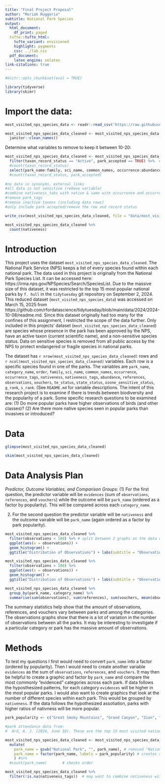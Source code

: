 ```yaml
---
title: "Final Project Proposal"
author: "Moriah Ruggerio"
subtitle: National Park Species
output:
  html_document:
    df_print: paged
  tufte::tufte_html:
    tufte_variant: envisioned
    highlight: pygments
    css: ../lab.css
  pdf_document:
    latex_engine: xelatex
link-citations: true
---
```


```r
#knitr::opts_chunk$set(eval = TRUE)

library(tidyverse)
library(skimr)
```

# Import the data:
```r
most_visited_nps_species_data <- readr::read_csv('https://raw.githubusercontent.com/rfordatascience/tidytuesday/main/data/2024/2024-10-08/most_visited_nps_species_data.csv')

```

``` r
most_visited_nps_species_data_cleaned <- most_visited_nps_species_data %>%
  janitor::clean_names()
```

Determine what variables to remove to keep it between 10-20:
```r

most_visited_nps_species_data_cleaned <- most_visited_nps_species_data_cleaned %>%
  filter(taxon_record_status == "Active", park_accepted == TRUE) %>%  #only includes data with active taxons, and accepted in park status
  #count(taxon_record_status)
  select(park_name:family, sci_name, common_names, occurrence:abundance, references:vouchers, te_status:s_rank) #%>% # removes empty and exluded rows to keep the variables within range
  #count(taxon_record_status, park_accepted)
  
#no data in synonyms, external_links
#all data is not sensitive (remove variable)
#combine nativeness_tabs with native & same with occurrence and occurrence_tags
#remove park_tags
#remove inactive taxons (including data rows)
#only include park accepted/remove the row and record status
```

``` r
write_csv(most_visited_nps_species_data_cleaned, file = "data/most_visited_nps_species_data_cleaned.csv")
```

``` r
most_visited_nps_species_data_cleaned %>%
  count(nativeness)
```

# Introduction

This project uses the dataset `most_visited_nps_species_data_cleaned`. The National Park Service (NPS) keeps a list of every species found within each national park. The data used in this project is originally from the National Park Species List. It can be accessed here: https://irma.nps.gov/NPSpecies/Search/SpeciesList. Due to the massive size of this dataset, it was restricted to the top 15 most popular national parks by  `f. hull`  in the `tidytuesday` git repository on September 2, 2024. This reduced dataset (`most_visited_nps_species_data`) was accessed on March 15, 2025 from https://github.com/rfordatascience/tidytuesday/blob/main/data/2024/2024-10-08/readme.md. Since this dataset originally had too many for the confines of this assignment, I restricted the scope of the data further. Only included in this projects' dataset (`most_visited_nps_species_data_cleaned`)  are species whose presence in the park has been approved by the NPS, have an active taxon (current scientific name), and a non-sensitive species status. Data on sensitive species is removed from all public access by the NPS to protect endangered or fragile species in national parks. 

The dataset has `r nrow(most_visited_nps_species_data_cleaned)` rows and `r ncol(most_visited_nps_species_data_cleaned)` variables. Each row is a specific species found in one of the parks. The variables are `park_name`, `category_name`, `order`, `family`, `sci_name`, `common_names`, `occurrence`, `occurrence_tags`, `nativeness`, `nativeness_tags`, `abundance`, `references`, `observations`, `vouchers`, `te_status`, `state_status`, `ozone_sensitive_status`, `g_rank`, `s_rank`. (See `README.md` for variable descriptions. The intent of this research project is to examine if there is trends between biodiversity and the popularity of a park. Some specific research questions to be examined are: (1) Do more popular parks have higher observations of birds (and other classes)? (2)  Are there more native species seen in popular parks than invasives or introduced?

# Data

```r
glimpse(most_visited_nps_species_data_cleaned)

skim(most_visited_nps_species_data_cleaned)
```

# Data Analysis Plan

*Predictor, Outcome Variables, and Comparison Groups:*
(1) For the first question, the predictor variable will be `evidences` (sum of `observations`, `references`, and `vouchers`) while the outcome will be `park_name` (ordered as a factor by popularity). This will be compared across each `category_name`.

(2) For the second question the predictor variable will be `nativeness` and the outcome vairable will be `park_name` (again ordered as a factor by park popularity).

```r

most_visited_nps_species_data_cleaned %>% 
  filter(observations < 100) %>% # split between 2 graphs as the data was too squished
  ggplot(aes(x = observations)) +
  geom_histogram() +
  ggtitle("Distribution of Observations") + labs(subtitle = "Observations < 100")

most_visited_nps_species_data_cleaned %>% 
  filter(observations > 100) %>%
  ggplot(aes(x = observations)) +
  geom_histogram() +
  ggtitle("Distribution of Observations") + labs(subtitle = "Observations > 100")

most_visited_nps_species_data_cleaned %>%
  group_by(park_name, category_name) %>%
  summarise(sum(observations), sum(references), sum(vouchers, mean(observations), mean(references), mean(vouchers)))
```

The summary statistics help show that the amount of observations, references, and vouchers vary between parks and among the categories. The observations graphs show that there is a lot of variation in the number of observations between all the parks. It may be interesting to investigate if a particular category or park has the massive amount of observations.

# Methods
To test my questions I first would need to convert `park_name` into a factor (ordered by popularity). Then I would need to create another variable `evidences` as the sum of `observations`, `references`, and `vouchers`. It may then be helpful to create a graphic and factor by `park_name` and compare the most commonly "evidenced" categories across each park. If data follows the hyposthesized patterns, for each category `evidences` will be higher in the most popular parks. I would also want to create graphics that look at the number of different species within each park. This would be grouped by `nativeness`. If the data follows the hypothesized assotiation, parks with higher ratios of nativness will be more popular.

``` r
park_popularity <- c("Great Smoky Mountains", "Grand Canyon", "Zion", "Yellowstone", "Rocky Mountain", "Yosemite", "Acadia", "Grand Teton", "Joshua Tree", "Olympic", "Glacier", "Cuyahoga Valley", "Indiana Dunes", "Hot Springs", "Bryce Canyon")

#park attendance data from: 
#  Ard, A. J. (2024, June 10). These are the top 15 most visited national parks in the U.S. see which ranked no. 1. USA Today. https://www.usatoday.com/picture-gallery/travel/news/2024/06/10/what-is-the-most-visited-national-park-in-the-us-see-the-top-15/74049474007/ 

most_visited_nps_species_data_cleaned <- most_visited_nps_species_data_cleaned %>%
  mutate(
    park_name = gsub("National Park", "", park_name), # removed "National Park" in park_name since it is redundant
    park_name = factor(park_name, labels = park_popularity) # creates a factor
    ) #%>% 
  #count(park_name)       # checks order

most_visited_nps_species_data_cleaned %>%
  filter(!is.na(nativeness_tags))  # may want to combine nativeness with nativeness_tags
```
